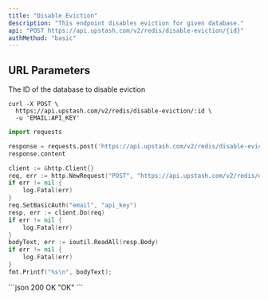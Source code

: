 ```yaml
---
title: "Disable Eviction"
description: "This endpoint disables eviction for given database."
api: "POST https://api.upstash.com/v2/redis/disable-eviction/{id}"
authMethod: "basic"
---
```


## URL Parameters

<ParamField path="id" required>
  The ID of the database to disable eviction
</ParamField>

<RequestExample>

```shell curl
curl -X POST \
  https://api.upstash.com/v2/redis/disable-eviction/:id \
  -u 'EMAIL:API_KEY'
```

```python Python
import requests

response = requests.post('https://api.upstash.com/v2/redis/disable-eviction/:id', auth=('EMAIL', 'API_KEY'))
response.content
```

```go Go
client := &http.Client{}
req, err := http.NewRequest("POST", "https://api.upstash.com/v2/redis/disable-eviction/:id", nil)
if err != nil {
    log.Fatal(err)
}
req.SetBasicAuth("email", "api_key")
resp, err := client.Do(req)
if err != nil {
    log.Fatal(err)
}
bodyText, err := ioutil.ReadAll(resp.Body)
if err != nil {
    log.Fatal(err)
}
fmt.Printf("%s\n", bodyText);
```

</RequestExample>

<ResponseExample>
```json 200 OK 
"OK" 
```
</ResponseExample>
